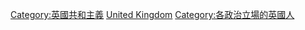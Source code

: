 [[Category:英國共和主義|Category:英國共和主義]]
[[Category:各國共和主義者|United Kingdom]]
[[Category:各政治立場的英國人|Category:各政治立場的英國人]]
